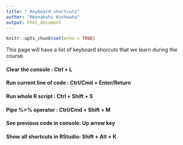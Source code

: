```yaml
---
title: " Keyboard shortcuts"
author: "Meenakshi Kushwaha"
output: html_document
---
```


```r
knitr::opts_chunk$set(echo = TRUE)
```

This page will have a list of keyboard shorcuts that we learn during the course.


#### Clear the console : Ctrl + L 
#### Run current line of code : Ctrl/Cmd + Enter/Return
#### Run whole R script : Ctrl + Shift + S 
#### Pipe %>% operator : Ctrl/Cmd + Shift + M
#### See previous code in console: Up arrow key 
#### Show all shortcuts in RStudio: Shift + Alt + K 

